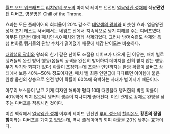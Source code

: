 [[월드 오브 워크래프트]] [[리치왕의 분노]]의 마지막 레이드 던전인 [[얼음왕관 성채]]에 적용'''됐었던''' 디버프. 영문명은 Chill of the Throne.

효과는 모든 플레이어의 회피율이 20% 감소로 [[태양샘의 광휘]]와 비슷한 효과. 얼음왕관 성채 초기 테스트 서버에서는 네임드 전에서 지속적으로 냉기 피해를 주는 디버프였다. 아무튼 [[대격변]] 대비 패치인 4.0 패치와 함께 삭제되었다. 그러나 방어숙련도 삭제와 특성 변화로 탱커들의 완방 수치가 떨어졌기 때문에 체감 난이도는 비슷하다.

[[태양샘의 광휘]]와 왕좌의 한기 같은 난이도 조절용 디버프가 나오게 된 이유는, 패치 별로 탱커들의 완전 방어 행동(몹들의 공격을 완전히 방어하여 데미지를 전혀 받지 않는 행동. 무기 막기와 회피가 있다) 확률이 조정되는데 초중반 인던까지는 완방 확률이 풀버프 상태에서 보통 40%~50% 정도이지만, 패치 별 최종 인던급에 다다르면 아이템에 붙은 완방 옵션의 상승으로 완전 방어 확률이 60%에 육박하는 사태가 벌어지기 때문이다.

아무리 보스몹이 날고 기게 디자인 해봐야 평타 10대 때렸을때 탱커한테 박힐 확률이 40%밖에 되지 않으니 탱커의 생존이 지나치게 좋아진다. 이런 관계로 강제로 완방을 낮추는 디버프를 적용시킨 것이다.

이런 맥락에서 [[얼음왕관 성채]] 이후의 레이드 던전인 [[루비 성소]]의 [[할리온]]도 '''황혼의 정밀함'''이라는 디버프를 가지고 있었는데, 역시 플레이어의 회피 확률을 20% 낮추는 효과이다.

